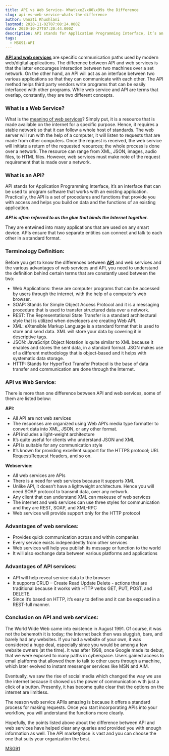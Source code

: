 ```yaml
---
title: API vs Web Service- What\xe2\x80\x99s the Difference
slug: api-vs-web-service-whats-the-difference
author: Unnati Khushlani
lastmod: 2020-11-02T07:08:24.000Z
date: 2020-10-27T07:20:44.000Z
description: API stands for Application Programming Interface, it’s an interface that can be used to program software that works with an existing application. Practically, the API is a set of procedures and functions that provide you with access and helps you build on data and the functions of an existing application.
tags:
  - MSG91-API
---
```


[**API and web services**](https://msg91.com/in/one-api/) are specific communication paths used by modern web/digital applications. The difference between API and web services is that the latter encourages interaction between two machines over a set network. On the other hand, an API will act as an interface between two various applications so that they can communicate with each other. The API method helps third party vendors write programs that can be easily interfaced with other programs. While web service and API are terms that overlap, constantly, they are two different concepts.

### What is a Web Service?

What is the [meaning of web services](https://www.tutorialspoint.com/webservices/what_are_web_services.htm)? Simply put, it is a resource that is made available on the internet for a specific purpose. Hence, it requires a stable network so that it can follow a whole host of standards. The web server will run with the help of a computer, it will listen to requests that are made from other computers. Once the request is received, the web service will initiate a return of the requested resources; the whole process is done over a network. The resource can range from XML, JSON, images, audio files, to HTML files. However, web services must make note of the request requirement that is made over a network.

### What is an API?

API stands for Application Programming Interface, it’s an interface that can be used to program software that works with an existing application. Practically, the API is a set of procedures and functions that provide you with access and helps you build on data and the functions of an existing application.   
  


***API is often referred to as the glue that binds the Internet together.***   
  


They are entwined into many applications that are used on any smart device. APIs ensure that two separate entities can connect and talk to each other in a standard format.

### Terminology Definition:

Before you get to know the differences between [**API**](https://msg91.com/in/one-api/) and web services and the various advantages of web services and API, you need to understand the definition behind certain terms that are constantly used between the two:

* Web Applications: these are computer programs that can be accessed by users through the internet, with the help of a computer’s web browser.
* SOAP: Stands for Simple Object Access Protocol and it is a messaging procedure that is used to transfer structured data over a network.
* REST: The Representational State Transfer is a standard architectural style that is utilized when developers are creating Web API.
* XML: eXtensible Markup Language is a standard format that is used to store and send data. XML will store your data by covering it in descriptive tags.
* JSON: JavaScript Object Notation is quite similar to XML because it enables and stores the sent data, in a standard format. JSON makes use of a different methodology that is object-based and it helps with systematic data storage.
* HTTP: Stands for HyperText Transfer Protocol is the base of data transfer and communication are done through the Internet.

### API vs Web Service:

There is more than one difference between API and web services, some of them are listed below:

**API:**

* All API are not web services
* The responses are organized using Web API’s media type formatter to convert data into XML, JSON, or any other format.
* API includes a light-weight architecture
* It’s quite useful for clients who understand JSON and XML
* API is suitable for any communication style
* It’s known for providing excellent support for the HTTPS protocol; URL Request/Request Headers, and so on.

**Webservice:**

* All web services are APIs
* There is a need for web services because it supports XML
* Unlike API, it doesn’t have a lightweight architecture. Hence you will need SOAP protocol to transmit data, over any network.
* Any client that can understand XML can makeuse of web services
* The internet and web services can use three styles for communication and they are REST, SOAP, and XML-RPC
* Web services will provide support only for the HTTP protocol

### Advantages of web services:

* Provides quick communication across and within companies
* Every service exists independently from other services
* Web services will help you publish its message or function to the world
* It will also exchange data between various platforms and applications

### Advantages of API services:

* API will help reveal service data to the browser
* It supports CRUD – Create Read Update Delete - actions that are traditional because it works with HTTP verbs GET, PUT, POST, and DELETE.
* Since it’s based on HTTP, it’s easy to define and it can be exposed in a REST-full manner.

### Conclusion on API and web services:

The World Wide Web came into existence in August 1991. Of course, it was not the behemoth it is today; the Internet back then was sluggish, bare, and barely had any websites. If you had a website of your own, it was considered a huge deal, especially since you would be among a few website owners (at the time). It was after 1998, once Google made its debut, that we were exposed to many paths in cyberspace. Users gained access to email platforms that allowed them to talk to other users through a machine, which later evolved to instant messenger services like MSN and AIM.

Eventually, we saw the rise of social media which changed the way we use the internet because it showed us the power of communication with just a click of a button. Presently, it has become quite clear that the options on the internet are limitless.

The reason web service APIis amazing is because it offers a standard process for making requests. Once you start incorporating APIs into your workflow, you will understand the functions more clearly.

Hopefully, the points listed above about the difference between API and web services have helped clear any queries and provided you with enough information as well. The API marketplace is vast and you can choose the one that suits your organization the best.

  
[MSG91](https://world.msg91.com/signup/?utm_source=Email_campaign&utm_medium=OneAPI&utm_campaign=US_Data) 

